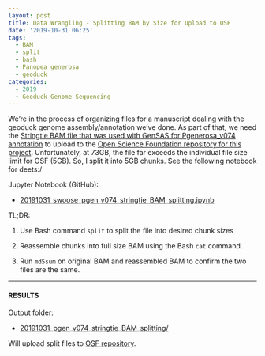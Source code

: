 ```yaml
---
layout: post
title: Data Wrangling - Splitting BAM by Size for Upload to OSF
date: '2019-10-31 06:25'
tags:
  - BAM
  - split
  - bash
  - Panopea generosa
  - geoduck
categories:
  - 2019
  - Geoduck Genome Sequencing
---
```

We're in the process of organizing files for a manuscript dealing with the geoduck genome assembly/annotation we've done. As part of that, we need the [Stringtie BAM file that was used with GenSAS for Pgenerosa_v074 annotation](https://robertslab.github.io/sams-notebook/posts/2019-07-23-Genome-Annotation---Pgenerosa_v074-Transcript-Isoform-ID-with-Stringtie-on-Mox/) to upload to the [Open Science Foundation repository for this project](https://osf.io/yem8n/). Unfortunately, at 73GB, the file far exceeds the individual file size limit for OSF (5GB). So, I split it into 5GB chunks. See the following notebook for deets:/

Jupyter Notebook (GitHub):

 - [20191031_swoose_pgen_v074_stringtie_BAM_splitting.ipynb](https://github.com/RobertsLab/code/blob/master/notebooks/sam/20191031_swoose_pgen_v074_stringtie_BAM_splitting.ipynb)

 TL;DR:

 1. Use Bash command `split` to split the file into desired chunk sizes

 2. Reassemble chunks into full size BAM using the Bash `cat` command.

 3. Run `md5sum` on original BAM and reassembled BAM to confirm the two files are the same.


---

#### RESULTS

Output folder:

- [20191031_pgen_v074_stringtie_BAM_splitting/](https://gannet.fish.washington.edu/Atumefaciens/20191031_pgen_v074_stringtie_BAM_splitting/)


Will upload split files to [OSF repository](https://osf.io/yem8n/).
